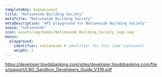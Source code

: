 ```yaml
---
templateKey: AspspLayout
title: "Nationwide Building Society"
metaTitle: "Nationwide Building Society"
metaDescription: "API playground for Nationwide Building Society"
aspsp: "nationwide"
icon: assets/img/banks/Nationwide_Building_Society_logo.svg
menus:
  playground: 
    identifier: nationwide # identifier for this item (optional)
    weight: 3
---
```




https://developer.lloydsbanking.com/sites/developer.lloydsbanking.com/files/support/LBG_Sandbox_Developers_Guide_V316.pdf

